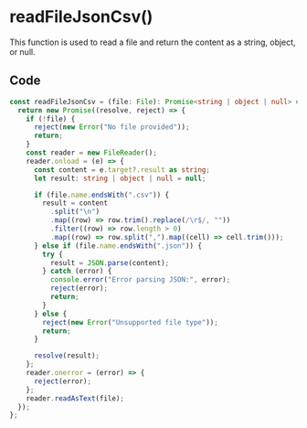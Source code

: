# readFileJsonCsv()

This function is used to read a file and return the content as a string, object, or null.

## Code

``` readFileJsonCsv.ts 
const readFileJsonCsv = (file: File): Promise<string | object | null> => {
  return new Promise((resolve, reject) => {
    if (!file) {
      reject(new Error("No file provided"));
      return;
    }
    const reader = new FileReader();
    reader.onload = (e) => {
      const content = e.target?.result as string;
      let result: string | object | null = null;

      if (file.name.endsWith(".csv")) {
        result = content
          .split("\n")
          .map((row) => row.trim().replace(/\r$/, ""))
          .filter((row) => row.length > 0)
          .map((row) => row.split(",").map((cell) => cell.trim()));
      } else if (file.name.endsWith(".json")) {
        try {
          result = JSON.parse(content);
        } catch (error) {
          console.error("Error parsing JSON:", error);
          reject(error);
          return;
        }
      } else {
        reject(new Error("Unsupported file type"));
        return;
      }

      resolve(result);
    };
    reader.onerror = (error) => {
      reject(error);
    };
    reader.readAsText(file);
  });
};
```